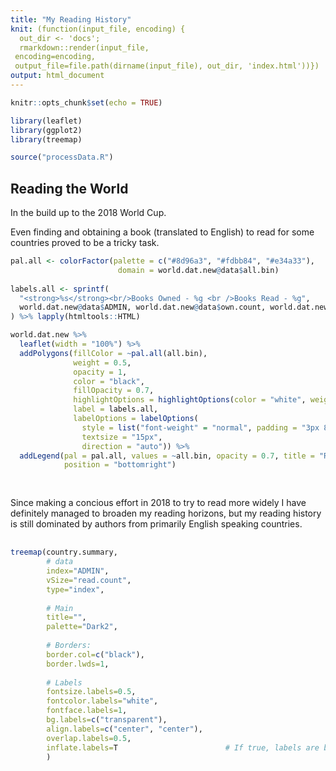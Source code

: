 ```yaml
---
title: "My Reading History"
knit: (function(input_file, encoding) {
  out_dir <- 'docs';
  rmarkdown::render(input_file,
 encoding=encoding,
 output_file=file.path(dirname(input_file), out_dir, 'index.html'))})
output: html_document
---
```


<style>
.leaflet {
   margin: auto;
   margin-top: 30px;
   margin-bottom: 30px;
}

.figure {
   margin-top: 100px;
   margin-bottom: 100px;
}

table {
    margin-top: 100px;
    margin-bottom: 100px !important;
}

.container { width: 800px; }

</style>

```r
knitr::opts_chunk$set(echo = TRUE)

library(leaflet)
library(ggplot2)
library(treemap)

source("processData.R")

```


## Reading the World

<div style="margin-bottom:30px;">

In the build up to the 2018 World Cup.  

Even finding and obtaining a book (translated to English) to read for some countries proved to be a tricky task.  


```r

pal.all <- colorFactor(palette = c("#8d96a3", "#fdbb84", "#e34a33"),
                        domain = world.dat.new@data$all.bin)
                   
labels.all <- sprintf(
  "<strong>%s</strong><br/>Books Owned - %g <br />Books Read - %g",
  world.dat.new@data$ADMIN, world.dat.new@data$own.count, world.dat.new@data$read.count
) %>% lapply(htmltools::HTML)

world.dat.new %>% 
  leaflet(width = "100%") %>% 
  addPolygons(fillColor = ~pal.all(all.bin),
              weight = 0.5,
              opacity = 1,
              color = "black",
              fillOpacity = 0.7,
              highlightOptions = highlightOptions(color = "white", weight = 2, bringToFront = TRUE),
              label = labels.all,
              labelOptions = labelOptions(
                style = list("font-weight" = "normal", padding = "3px 8px"),
                textsize = "15px",
                direction = "auto")) %>%
  addLegend(pal = pal.all, values = ~all.bin, opacity = 0.7, title = "Read Status",
            position = "bottomright")



``` 

</div>

<div style="margin-bottom:30px;">

Since making a concious effort in 2018 to try to read more widely I have definitely managed to broaden my reading horizons, but my reading history is still dominated by authors from primarily English speaking countries. 

</div>


```r
treemap(country.summary,
        # data
        index="ADMIN",
        vSize="read.count",
        type="index",
        
        # Main
        title="",
        palette="Dark2",
        
        # Borders:
        border.col=c("black"),             
        border.lwds=1,                         
        
        # Labels
        fontsize.labels=0.5,
        fontcolor.labels="white",
        fontface.labels=1,            
        bg.labels=c("transparent"),              
        align.labels=c("center", "center"),                                  
        overlap.labels=0.5,
        inflate.labels=T                        # If true, labels are bigger when rectangle is bigger.
        )

``` 


